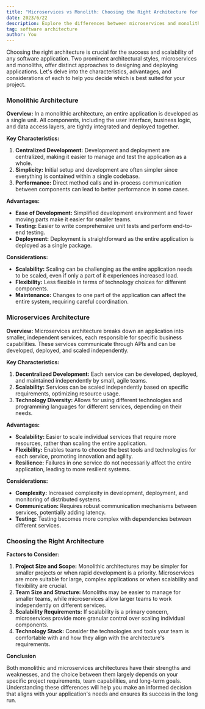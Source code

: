 ```yaml
---
title: "Microservices vs Monolith: Choosing the Right Architecture for Your Application"
date: 2023/6/22
description: Explore the differences between microservices and monolithic architectures to make an informed decision for your application.
tag: software architecture
author: You
---
```


Choosing the right architecture is crucial for the success and scalability of any software application. Two prominent architectural styles, microservices and monoliths, offer distinct approaches to designing and deploying applications. Let's delve into the characteristics, advantages, and considerations of each to help you decide which is best suited for your project.

### Monolithic Architecture

**Overview:**
In a monolithic architecture, an entire application is developed as a single unit. All components, including the user interface, business logic, and data access layers, are tightly integrated and deployed together.

**Key Characteristics:**
1. **Centralized Development:** Development and deployment are centralized, making it easier to manage and test the application as a whole.
2. **Simplicity:** Initial setup and development are often simpler since everything is contained within a single codebase.
3. **Performance:** Direct method calls and in-process communication between components can lead to better performance in some cases.

**Advantages:**
- **Ease of Development:** Simplified development environment and fewer moving parts make it easier for smaller teams.
- **Testing:** Easier to write comprehensive unit tests and perform end-to-end testing.
- **Deployment:** Deployment is straightforward as the entire application is deployed as a single package.

**Considerations:**
- **Scalability:** Scaling can be challenging as the entire application needs to be scaled, even if only a part of it experiences increased load.
- **Flexibility:** Less flexible in terms of technology choices for different components.
- **Maintenance:** Changes to one part of the application can affect the entire system, requiring careful coordination.

### Microservices Architecture

**Overview:**
Microservices architecture breaks down an application into smaller, independent services, each responsible for specific business capabilities. These services communicate through APIs and can be developed, deployed, and scaled independently.

**Key Characteristics:**
1. **Decentralized Development:** Each service can be developed, deployed, and maintained independently by small, agile teams.
2. **Scalability:** Services can be scaled independently based on specific requirements, optimizing resource usage.
3. **Technology Diversity:** Allows for using different technologies and programming languages for different services, depending on their needs.

**Advantages:**
- **Scalability:** Easier to scale individual services that require more resources, rather than scaling the entire application.
- **Flexibility:** Enables teams to choose the best tools and technologies for each service, promoting innovation and agility.
- **Resilience:** Failures in one service do not necessarily affect the entire application, leading to more resilient systems.

**Considerations:**
- **Complexity:** Increased complexity in development, deployment, and monitoring of distributed systems.
- **Communication:** Requires robust communication mechanisms between services, potentially adding latency.
- **Testing:** Testing becomes more complex with dependencies between different services.

### Choosing the Right Architecture

**Factors to Consider:**
1. **Project Size and Scope:** Monolithic architectures may be simpler for smaller projects or when rapid development is a priority. Microservices are more suitable for large, complex applications or when scalability and flexibility are crucial.
2. **Team Size and Structure:** Monoliths may be easier to manage for smaller teams, while microservices allow larger teams to work independently on different services.
3. **Scalability Requirements:** If scalability is a primary concern, microservices provide more granular control over scaling individual components.
4. **Technology Stack:** Consider the technologies and tools your team is comfortable with and how they align with the architecture's requirements.

**Conclusion**

Both monolithic and microservices architectures have their strengths and weaknesses, and the choice between them largely depends on your specific project requirements, team capabilities, and long-term goals. Understanding these differences will help you make an informed decision that aligns with your application's needs and ensures its success in the long run.